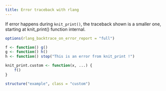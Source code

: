 ```yaml
---
title: Error traceback with rlang
---
```


If error happens during `knit_print()`, the traceback shown is a smaller one, starting at knit_print() function internal.

```r
options(rlang_backtrace_on_error_report = "full")
```

```r
f <- function() g()
g <- function() h()
h <- function() stop("This is an error from knit_print !")

knit_print.custom <- function(x, ...) {
    f()
}
```

```r
structure("example", class = "custom")
```